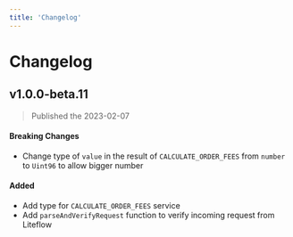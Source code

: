 ```yaml
---
title: 'Changelog'
---
```


# Changelog

## v1.0.0-beta.11

> Published the 2023-02-07

#### Breaking Changes

- Change type of `value` in the result of `CALCULATE_ORDER_FEES` from `number` to `Uint96` to allow bigger number

#### Added

- Add type for `CALCULATE_ORDER_FEES` service
- Add `parseAndVerifyRequest` function to verify incoming request from Liteflow
